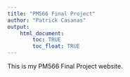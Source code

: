 ```yaml
---
title: "PM566 Final Project"
author: "Patrick Casanas"
output: 
    html_document:
        toc: TRUE
        toc_float: TRUE
---
```


This is my PM566 Final Project website.

